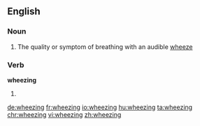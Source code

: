 ==English==

===Noun===
{{en-noun}}
# The quality or symptom of breathing with an audible [[wheeze]]

===Verb===
'''wheezing'''

# {{present participle of|wheeze}}

[[de:wheezing]]
[[fr:wheezing]]
[[io:wheezing]]
[[hu:wheezing]]
[[ta:wheezing]]
[[chr:wheezing]]
[[vi:wheezing]]
[[zh:wheezing]]
